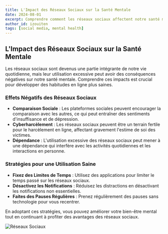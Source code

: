 ```yaml
---
title: L'Impact des Réseaux Sociaux sur la Santé Mentale
date: 2024-08-01
excerpt: Comprendre comment les réseaux sociaux affectent notre santé mentale et comment les utiliser de manière saine.
author_id: izouiten
tags: [social media, mental health]
---
```


## L'Impact des Réseaux Sociaux sur la Santé Mentale

Les réseaux sociaux sont devenus une partie intégrante de notre vie quotidienne, mais leur utilisation excessive peut avoir des conséquences négatives sur notre santé mentale. Comprendre ces impacts est crucial pour développer des habitudes en ligne plus saines.

### Effets Négatifs des Réseaux Sociaux

- **Comparaison Sociale** : Les plateformes sociales peuvent encourager la comparaison avec les autres, ce qui peut entraîner des sentiments d'insuffisance et de dépression.
- **Cyberharcèlement** : Les réseaux sociaux peuvent être un terrain fertile pour le harcèlement en ligne, affectant gravement l'estime de soi des victimes.
- **Dépendance** : L'utilisation excessive des réseaux sociaux peut mener à une dépendance qui interfère avec les activités quotidiennes et les interactions en personne.

### Stratégies pour une Utilisation Saine

- **Fixez des Limites de Temps** : Utilisez des applications pour limiter le temps passé sur les réseaux sociaux.
- **Désactivez les Notifications** : Réduisez les distractions en désactivant les notifications non essentielles.
- **Faites des Pauses Régulières** : Prenez régulièrement des pauses sans technologie pour vous recentrer.

En adoptant ces stratégies, vous pouvez améliorer votre bien-être mental tout en continuant à profiter des avantages des réseaux sociaux.

![Réseaux Sociaux](https://source.unsplash.com/1600x900/?social-media)

